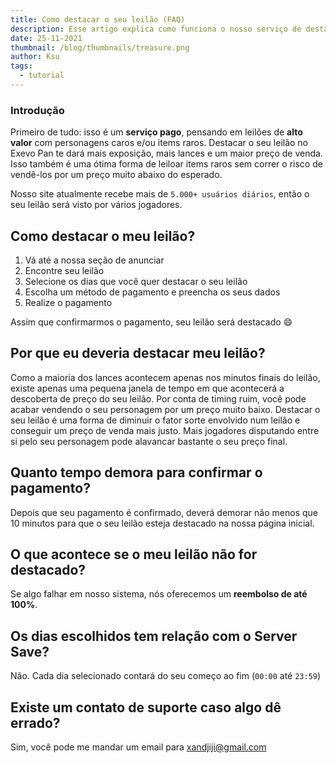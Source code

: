 ```yaml
---
title: Como destacar o seu leilão (FAQ)
description: Esse artigo explica como funciona o nosso serviço de destacar leilões, respondendo perguntas frequentes (FAQ)
date: 25-11-2021
thumbnail: /blog/thumbnails/treasure.png
author: Ksu
tags:
  - tutorial
---
```


### Introdução

Primeiro de tudo: isso é um **serviço pago**, pensando em leilões de **alto valor** com personagens caros e/ou items raros. Destacar o seu leilão no Exevo Pan te dará mais exposição, mais lances e um maior preço de venda. Isso também é uma ótima forma de leiloar items raros sem correr o risco de vendê-los por um preço muito abaixo do esperado.

Nosso site atualmente recebe mais de `5.000+ usuários diários`, então o seu leilão será visto por vários jogadores.

<GoodAuction />

## Como destacar o meu leilão?

1. Vá até a nossa seção de <RouteLink href="/highlight-auction">anunciar</RouteLink>
2. Encontre seu leilão
3. Selecione os dias que você quer destacar o seu leilão
4. Escolha um método de pagamento e preencha os seus dados
5. Realize o pagamento

Assim que confirmarmos o pagamento, seu leilão será destacado 😄

## Por que eu deveria destacar meu leilão?

Como a maioria dos lances acontecem apenas nos minutos finais do leilão, existe apenas uma pequena janela de tempo em que acontecerá a descoberta de preço do seu leilão. Por conta de timing ruim, você pode acabar vendendo o seu personagem por um preço muito baixo. Destacar o seu leilão é uma forma de diminuir o fator sorte envolvido num leilão e conseguir um preço de venda mais justo. Mais jogadores disputando entre si pelo seu personagem pode alavancar bastante o seu preço final.

<BadAuction />

## Quanto tempo demora para confirmar o pagamento?

Depois que seu pagamento é confirmado, deverá demorar não menos que 10 minutos para que o seu leilão esteja destacado na nossa página inicial.

## O que acontece se o meu leilão não for destacado?

Se algo falhar em nosso sistema, nós oferecemos um **reembolso de até 100%**.

## Os dias escolhidos tem relação com o Server Save?

Não. Cada dia selecionado contará do seu começo ao fim (`00:00` até `23:59`)

## Existe um contato de suporte caso algo dê errado?

Sim, você pode me mandar um email para <xandjiji@gmail.com>
